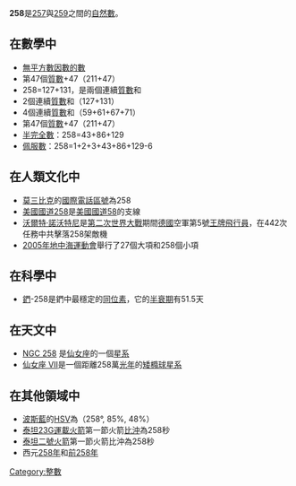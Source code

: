 {{Unreferenced|time=2020-12-02T17:28:27+00:00}}
{{noteTA|G1=Math}}
{{整数
| 质因数分解 =<math>2 \times 3 \times 43</math> 
| 罗马数字 = CCLVIII
}}
'''258'''是[[257|257]]與[[259|259]]之間的[[自然數|自然數]]。

== 在數學中 ==
{{數字性質|use math=yes}}
*[[無平方數因數的數|無平方數因數的數]]
*第47個[[質數|質數]]+47（211+47）
*258=127+131，是兩個連續[[質數|質數]]和
*2個連續[[質數|質數]]和（127+131）
*4個連續[[質數|質數]]和（59+61+67+71）
*第47個[[質數|質數]]+47（211+47）
*[[半完全數|半完全數]]：258=43+86+129
*[[佩服數|佩服數]]：258=1+2+3+43+86+129-6

== 在人類文化中 ==
*[[莫三比克|莫三比克]]的[[國際電話區號|國際電話區號]]為258
*[[美國國道258|美國國道258]]是[[美國國道58|美國國道58]]的支線
*[[沃爾特·諾沃特尼|沃爾特·諾沃特尼]]是[[第二次世界大戰|第二次世界大戰]]期間[[德國|德國]]空軍第5號[[王牌飛行員|王牌飛行員]]，在442次任務中共擊落258架敵機
*[[2005年地中海運動會|2005年地中海運動會]]舉行了27個大項和258個小項

== 在科學中 ==
*[[鍆|鍆]]-258是鍆中最穩定的[[同位素|同位素]]，它的[[半衰期|半衰期]]有51.5天

== 在天文中 ==
*[[NGC_258|NGC 258]] 是[[仙女座|仙女座]]的一個[[星系|星系]]
*[[仙女座_Ⅶ|仙女座 Ⅶ]]是一個距離258萬[[光年|光年]]的[[矮橢球星系|矮橢球星系]]

== 在其他領域中 ==
*[[波斯藍|波斯藍]]的[[HSV色彩屬性模式|HSV]]為（258°, 85%, 48%）
*[[泰坦23G運載火箭|泰坦23G運載火箭]]第一節火箭[[比沖|比沖]]為258秒
*[[泰坦二號火箭|泰坦二號火箭]]第一節火箭比沖為258秒
*西元[[258年|258年]]和[[前258年|前258年]]

[[Category:整數|Category:整數]]